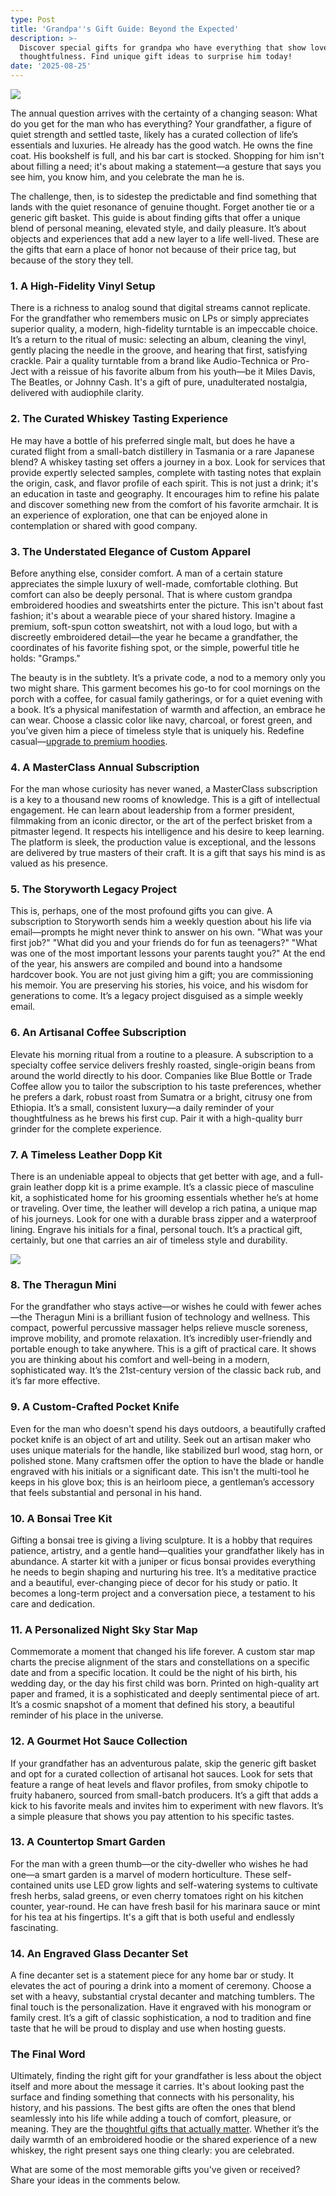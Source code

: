 ```yaml
---
type: Post
title: 'Grandpa''s Gift Guide: Beyond the Expected'
description: >-
  Discover special gifts for grandpa who have everything that show love and
  thoughtfulness. Find unique gift ideas to surprise him today!
date: '2025-08-25'
---
```

![](/images/Special%20Gifts%20for%20Grandpa%20Who%20Have%20Everything_%20Unique%20Ideas.png)

The annual question arrives with the certainty of a changing season: What do you get for the man who has everything? Your grandfather, a figure of quiet strength and settled taste, likely has a curated collection of life’s essentials and luxuries. He already has the good watch. He owns the fine coat. His bookshelf is full, and his bar cart is stocked. Shopping for him isn't about filling a need; it's about making a statement—a gesture that says you see him, you know him, and you celebrate the man he is.

The challenge, then, is to sidestep the predictable and find something that lands with the quiet resonance of genuine thought. Forget another tie or a generic gift basket. This guide is about finding gifts that offer a unique blend of personal meaning, elevated style, and daily pleasure. It’s about objects and experiences that add a new layer to a life well-lived. These are the gifts that earn a place of honor not because of their price tag, but because of the story they tell.

### **1. A High-Fidelity Vinyl Setup**

There is a richness to analog sound that digital streams cannot replicate. For the grandfather who remembers music on LPs or simply appreciates superior quality, a modern, high-fidelity turntable is an impeccable choice. It’s a return to the ritual of music: selecting an album, cleaning the vinyl, gently placing the needle in the groove, and hearing that first, satisfying crackle. Pair a quality turntable from a brand like Audio-Technica or Pro-Ject with a reissue of his favorite album from his youth—be it Miles Davis, The Beatles, or Johnny Cash. It's a gift of pure, unadulterated nostalgia, delivered with audiophile clarity.

### **2. The Curated Whiskey Tasting Experience**

He may have a bottle of his preferred single malt, but does he have a curated flight from a small-batch distillery in Tasmania or a rare Japanese blend? A whiskey tasting set offers a journey in a box. Look for services that provide expertly selected samples, complete with tasting notes that explain the origin, cask, and flavor profile of each spirit. This is not just a drink; it's an education in taste and geography. It encourages him to refine his palate and discover something new from the comfort of his favorite armchair. It is an experience of exploration, one that can be enjoyed alone in contemplation or shared with good company.

### **3. The Understated Elegance of Custom Apparel**

Before anything else, consider comfort. A man of a certain stature appreciates the simple luxury of well-made, comfortable clothing. But comfort can also be deeply personal. That is where custom grandpa embroidered hoodies and sweatshirts enter the picture. This isn't about fast fashion; it's about a wearable piece of your shared history. Imagine a premium, soft-spun cotton sweatshirt, not with a loud logo, but with a discreetly embroidered detail—the year he became a grandfather, the coordinates of his favorite fishing spot, or the simple, powerful title he holds: "Gramps."

The beauty is in the subtlety. It’s a private code, a nod to a memory only you two might share. This garment becomes his go-to for cool mornings on the porch with a coffee, for casual family gatherings, or for a quiet evening with a book. It’s a physical manifestation of warmth and affection, an embrace he can wear. Choose a classic color like navy, charcoal, or forest green, and you’ve given him a piece of timeless style that is uniquely his. 
Redefine casual—[upgrade to premium hoodies](https://couplehoodies.com/collections/grandpa-hoodies).

### **4. A MasterClass Annual Subscription**

For the man whose curiosity has never waned, a MasterClass subscription is a key to a thousand new rooms of knowledge. This is a gift of intellectual engagement. He can learn about leadership from a former president, filmmaking from an iconic director, or the art of the perfect brisket from a pitmaster legend. It respects his intelligence and his desire to keep learning. The platform is sleek, the production value is exceptional, and the lessons are delivered by true masters of their craft. It is a gift that says his mind is as valued as his presence.

### **5. The Storyworth Legacy Project**

This is, perhaps, one of the most profound gifts you can give. A subscription to Storyworth sends him a weekly question about his life via email—prompts he might never think to answer on his own. "What was your first job?" "What did you and your friends do for fun as teenagers?" "What was one of the most important lessons your parents taught you?" At the end of the year, his answers are compiled and bound into a handsome hardcover book. You are not just giving him a gift; you are commissioning his memoir. You are preserving his stories, his voice, and his wisdom for generations to come. It’s a legacy project disguised as a simple weekly email.

### **6. An Artisanal Coffee Subscription**

Elevate his morning ritual from a routine to a pleasure. A subscription to a specialty coffee service delivers freshly roasted, single-origin beans from around the world directly to his door. Companies like Blue Bottle or Trade Coffee allow you to tailor the subscription to his taste preferences, whether he prefers a dark, robust roast from Sumatra or a bright, citrusy one from Ethiopia. It’s a small, consistent luxury—a daily reminder of your thoughtfulness as he brews his first cup. Pair it with a high-quality burr grinder for the complete experience.

### **7. A Timeless Leather Dopp Kit**

There is an undeniable appeal to objects that get better with age, and a full-grain leather dopp kit is a prime example. It’s a classic piece of masculine kit, a sophisticated home for his grooming essentials whether he’s at home or traveling. Over time, the leather will develop a rich patina, a unique map of his journeys. Look for one with a durable brass zipper and a waterproof lining. Engrave his initials for a final, personal touch. It’s a practical gift, certainly, but one that carries an air of timeless style and durability.

![](/images/Special%20Gifts%20for%20Grandpa%20Who%20Have%20Everything_%20Unique%20Ideas.jpg)

### **8. The Theragun Mini**

For the grandfather who stays active—or wishes he could with fewer aches—the Theragun Mini is a brilliant fusion of technology and wellness. This compact, powerful percussive massager helps relieve muscle soreness, improve mobility, and promote relaxation. It’s incredibly user-friendly and portable enough to take anywhere. This is a gift of practical care. It shows you are thinking about his comfort and well-being in a modern, sophisticated way. It’s the 21st-century version of the classic back rub, and it’s far more effective.

### **9. A Custom-Crafted Pocket Knife**

Even for the man who doesn't spend his days outdoors, a beautifully crafted pocket knife is an object of art and utility. Seek out an artisan maker who uses unique materials for the handle, like stabilized burl wood, stag horn, or polished stone. Many craftsmen offer the option to have the blade or handle engraved with his initials or a significant date. This isn't the multi-tool he keeps in his glove box; this is an heirloom piece, a gentleman’s accessory that feels substantial and personal in his hand.

### **10. A Bonsai Tree Kit**

Gifting a bonsai tree is giving a living sculpture. It is a hobby that requires patience, artistry, and a gentle hand—qualities your grandfather likely has in abundance. A starter kit with a juniper or ficus bonsai provides everything he needs to begin shaping and nurturing his tree. It’s a meditative practice and a beautiful, ever-changing piece of decor for his study or patio. It becomes a long-term project and a conversation piece, a testament to his care and dedication.

### **11. A Personalized Night Sky Star Map**

Commemorate a moment that changed his life forever. A custom star map charts the precise alignment of the stars and constellations on a specific date and from a specific location. It could be the night of his birth, his wedding day, or the day his first child was born. Printed on high-quality art paper and framed, it is a sophisticated and deeply sentimental piece of art. It’s a cosmic snapshot of a moment that defined his story, a beautiful reminder of his place in the universe.

### **12. A Gourmet Hot Sauce Collection**

If your grandfather has an adventurous palate, skip the generic gift basket and opt for a curated collection of artisanal hot sauces. Look for sets that feature a range of heat levels and flavor profiles, from smoky chipotle to fruity habanero, sourced from small-batch producers. It’s a gift that adds a kick to his favorite meals and invites him to experiment with new flavors. It’s a simple pleasure that shows you pay attention to his specific tastes.

### **13. A Countertop Smart Garden**

For the man with a green thumb—or the city-dweller who wishes he had one—a smart garden is a marvel of modern horticulture. These self-contained units use LED grow lights and self-watering systems to cultivate fresh herbs, salad greens, or even cherry tomatoes right on his kitchen counter, year-round. He can have fresh basil for his marinara sauce or mint for his tea at his fingertips. It's a gift that is both useful and endlessly fascinating.

### **14. An Engraved Glass Decanter Set**

A fine decanter set is a statement piece for any home bar or study. It elevates the act of pouring a drink into a moment of ceremony. Choose a set with a heavy, substantial crystal decanter and matching tumblers. The final touch is the personalization. Have it engraved with his monogram or family crest. It’s a gift of classic sophistication, a nod to tradition and fine taste that he will be proud to display and use when hosting guests.

### **The Final Word**

Ultimately, finding the right gift for your grandfather is less about the object itself and more about the message it carries. It's about looking past the surface and finding something that connects with his personality, his history, and his passions. The best gifts are often the ones that blend seamlessly into his life while adding a touch of comfort, pleasure, or meaning. They are the [thoughtful gifts that actually matter](https://www.tumblr.com/couplehoodies/787562248044412928/11-thoughtful-gifts-that-actually-matter-to-grandfather). Whether it’s the daily warmth of an embroidered hoodie or the shared experience of a new whiskey, the right present says one thing clearly: you are celebrated.

What are some of the most memorable gifts you've given or received? Share your ideas in the comments below.
